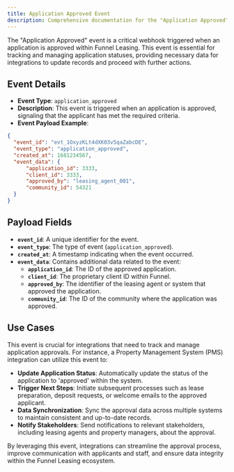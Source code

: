```yaml
---
title: Application Approved Event
description: Comprehensive documentation for the "Application Approved" webhook event, detailing its purpose, payload, and use cases for seamless integration within the Funnel Leasing platform.
---
```


The "Application Approved" event is a critical webhook triggered when an application is approved within Funnel Leasing. This event is essential for tracking and managing application statuses, providing necessary data for integrations to update records and proceed with further actions.

## Event Details

- **Event Type**: `application_approved`
- **Description**: This event is triggered when an application is approved, signaling that the applicant has met the required criteria.
- **Event Payload Example**:

```json
{
  "event_id": "evt_1OxyzKLt4dXK03v5qaZabcDE",
  "event_type": "application_approved",
  "created_at": 1681234567,
  "event_data": {
      "application_id": 3333,
      "client_id": 3333,
      "approved_by": "leasing_agent_001",
      "community_id": 54321
  }
}
```

## Payload Fields

- **`event_id`**: A unique identifier for the event.
- **`event_type`**: The type of event (`application_approved`).
- **`created_at`**: A timestamp indicating when the event occurred.
- **`event_data`**: Contains additional data related to the event:
  - **`application_id`**: The ID of the approved application.
  - **`client_id`**: The proprietary client ID within Funnel.
  - **`approved_by`**: The identifier of the leasing agent or system that approved the application.
  - **`community_id`**: The ID of the community where the application was approved.

## Use Cases

This event is crucial for integrations that need to track and manage application approvals. For instance, a Property Management System (PMS) integration can utilize this event to:

- **Update Application Status**: Automatically update the status of the application to 'approved' within the system.
- **Trigger Next Steps**: Initiate subsequent processes such as lease preparation, deposit requests, or welcome emails to the approved applicant.
- **Data Synchronization**: Sync the approval data across multiple systems to maintain consistent and up-to-date records.
- **Notify Stakeholders**: Send notifications to relevant stakeholders, including leasing agents and property managers, about the approval.

By leveraging this event, integrations can streamline the approval process, improve communication with applicants and staff, and ensure data integrity within the Funnel Leasing ecosystem.